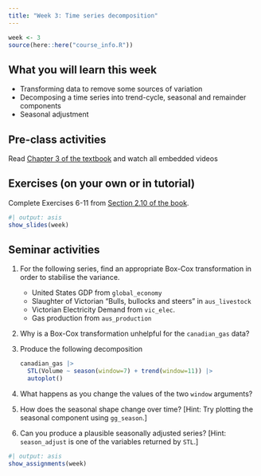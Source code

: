 ```yaml
---
title: "Week 3: Time series decomposition"
---
```


```r
week <- 3
source(here::here("course_info.R"))
```

## What you will learn this week

* Transforming data to remove some sources of variation
* Decomposing a time series into trend-cycle, seasonal and remainder components
* Seasonal adjustment

## Pre-class activities

Read [Chapter 3 of the textbook](https://otexts.com/fpp3/decomposition.html) and watch all embedded videos

## Exercises (on your own or in tutorial)

Complete Exercises 6-11 from [Section 2.10 of the book](https://otexts.com/fpp3/graphics-exercises.html).

```r
#| output: asis
show_slides(week)
```

## Seminar activities

1. For the following series, find an appropriate Box-Cox transformation in order to stabilise the variance.

    * United States GDP from `global_economy`
    * Slaughter of Victorian “Bulls, bullocks and steers” in `aus_livestock`
    * Victorian Electricity Demand from `vic_elec`.
    * Gas production from `aus_production`

2. Why is a Box-Cox transformation unhelpful for the `canadian_gas` data?

3. Produce the following decomposition

    ```r
    canadian_gas |>
      STL(Volume ~ season(window=7) + trend(window=11)) |>
      autoplot()
    ```

4. What happens as you change the values of the two `window` arguments?

5. How does the seasonal shape change over time? [Hint: Try plotting the seasonal component using `gg_season`.]

6. Can you produce a plausible seasonally adjusted series? [Hint: `season_adjust` is one of the variables returned by `STL`.]

```r
#| output: asis
show_assignments(week)
```
